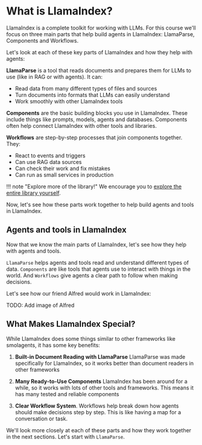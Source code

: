 # What is LlamaIndex?

LlamaIndex is a complete toolkit for working with LLMs. For this course we'll focus on three main parts that help build agents in LlamaIndex: LlamaParse, Components and Workflows.

Let's look at each of these key parts of LlamaIndex and how they help with agents:

**LlamaParse** is a tool that reads documents and prepares them for LLMs to use (like in RAG or with agents). It can:
- Read data from many different types of files and sources
- Turn documents into formats that LLMs can easily understand
- Work smoothly with other LlamaIndex tools

**Components** are the basic building blocks you use in LlamaIndex. These include things like prompts, models, agents and databases. Components often help connect LlamaIndex with other tools and libraries.

**Workflows** are step-by-step processes that join components together. They:
- React to events and triggers
- Can use RAG data sources
- Can check their work and fix mistakes
- Can run as small services in production

!!! note "Explore more of the library!"
    We encourage you to [explore the entire library yourself](https://github.com/run-llama/llama_index).

Now, let's see how these parts work together to help build agents and tools in LlamaIndex.

## Agents and tools in LlamaIndex

Now that we know the main parts of LlamaIndex, let's see how they help with agents and tools.

`LlamaParse` helps agents and tools read and understand different types of data.
`Components` are like tools that agents use to interact with things in the world.
And `Workflows` give agents a clear path to follow when making decisions.

Let's see how our friend Alfred would work in LlamaIndex:

TODO: Add image of Alfred

## What Makes LlamaIndex Special?

While LlamaIndex does some things similar to other frameworks like smolagents, it has some key benefits:

1. **Built-in Document Reading with LlamaParse** LlamaParse was made specifically for LlamaIndex, so it works better than document readers in other frameworks

2. **Many Ready-to-Use Components** LlamaIndex has been around for a while, so it works with lots of other tools and frameworks. This means it has many tested and reliable components

3. **Clear Workflow System**. Workflows help break down how agents should make decisions step by step. This is like having a map for a conversation or task.

We'll look more closely at each of these parts and how they work together in the next sections. Let's start with `LlamaParse`.